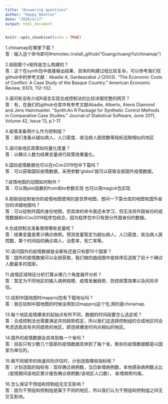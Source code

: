 ---
title: "Answering questions"
author: "Happy Beatles"
date: "2020/4/17"
output: html_document
---

```{r setup, include=FALSE}
knitr::opts_chunk$set(echo = TRUE)
```

1.chinamap在哪里下载？<br/>
  答：输入这个命令即可#remotes::install_github("GuangchuangYu/chinamap")

2.刚刚那个v矩阵是怎么构建的？<br/>
  答：这个在synth包中直接输出结果，具体的构建过程比较复杂，可以参考我们在github中的参考文献：Abadie A, Gardeazabal J (2003). “The Economic Costs of Conflict: A Case Study of the Basque Country.” American Economic Review, 93(1), 112–132.

3.请问有没有介绍R语言实现合成控制法的比较详细完整的网页？<br/>
  答：有，在我们的github仓库中有参考文献Abadie, Alberto, Alexis Diamond and Jens Hainmueller. "Synth:An R Package for Synthetic Control Methods in Comparative Case Studies." Journal of Statistical Software, June 2011, Volume 42, Issue 13, p.1-17.

4.疫情准备用什么作为控制组？<br/>
  答：我们准备从疑似病人，人口密度、收治病人医院数等指标选取相似的地区

5.请问各地区政策如何量化度量？<br/>
  答：以确诊人数为结果变量进行政策效果量化。

6.国际疫情数据也可以在nCov2019包中下载吗？<br/>
  答：可以获取国际疫情数据，采用参数'globol'就可以获取全部国外疫情数据。
  
7.疫情地图的动图如何制作？<br/>
  答：可以用plot函数的from和to参数实现 也可以用magick包实现

8.刚刚说绘制省份的疫情地图使用的是世界地图，想问一下莫仓库的地图有国外省份的详细地图吗？<br/>
   答：可以绘制外国的身份地图，但具体的命令我还未学习，但无法将外国省份的疫情数据和nCov2019程序包结合，因为程序包中只有部分外国省份的数据。

9.合成控制法准备使用哪些变量呢？<br/>
  答：结果变量是累计确诊病例，预测变量暂定为疑似病人，人口密度，收治病人医院数，某个时间段的确诊病人，治愈率，死亡率等。
  
10.请问国外的疫情数据是全都有还是只有那10个国家？<br/>
  答：国外的疫情数据可以全部获取，我们做的曲线图中是排序后选取了前十个确诊人数最多的国家。

11.疫情区域特征分析打算从哪几个角度展开分析？<br/>
   答：暂定为不同地区的输入病例规模、疫情发展趋势、防控政策效果以及风险评估。
   
12.绘制中国地图时mapproj包有下载地址吗？<br/>
   答：我在绘制中国地图的时候没用到过mapproj这个包,用的是chinamap.

13.每个地区疫情爆发的起始点有所不同，数据的时间段要怎么选定呢？<br/>
   答：合成控制法也需要满足共同趋势假定，所以我们这选择控制组的合成地区时会考虑选取具有共同趋势的地区，即选择爆发时间点相似的地区。
   
14.国外的疫情数据会具体到每一个省吗？<br/>
   答：目前只有少数几个国家的疫情数据具体到了每个省，剩余的疫情数据都是以国家为单位的。
   
15.做不同城市的快速风险评估时，计划选取哪些指标呢？<br/>
   答：计划选取的指标有：现存确诊病例数，当日新增病例数，本地感染病例数占比（疫情期间该地区累计报告确诊病例数/该地区人口数）， 新增病例均值。

16.怎么保证干预组和控制组无交互影响？<br/>
   答：因为干预组和控制组是属于不同的地区，所以我们认为干预组和控制组之间无交互影响。
